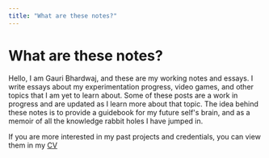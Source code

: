 ```yaml
---
title: "What are these notes?"
---
```


# What are these notes?
Hello, I am Gauri Bhardwaj, and these are my working notes and essays. I write essays about my experimentation progress, video games, and other topics that I am yet to learn about. Some of these posts are a work in progress and are updated as I learn more about that topic. 
The idea behind these notes is to provide a guidebook for my future self's brain, and as a memoir of all the knowledge rabbit holes I have jumped in. 

If you are more interested in my past projects and credentials, you can view them in my [CV](https://drive.google.com/file/d/1E5tnEaHH0VQCc6aoAQUmvI31BBWA-Yss/view?usp=sharing)


